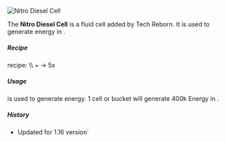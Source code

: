 ![Nitro Diesel Cell](/mods/techreborn/nitrodiesel_cell.png)


The **Nitro Diesel Cell** is a fluid
cell added by Tech Reborn. It is used to generate energy in
<Mcitem id="techreborn:diesel_generator"/>.

##### Recipe

<Mcitem id="techreborn:chemical_reactor"/> recipe:
\\\\ <Mcitem id="techreborn:diesel_cell"/> +
<Mcitem id="techreborn:glyceryl_cell"/> -\>
5x<Mcitem id="techreborn:nitrodiesel_cell"/>

##### Usage

<Mcitem id="techreborn:nitrodiesel_cell"/> is used
to generate energy. 1 cell or bucket will generate 400k Energy in
<Mcitem id="techreborn:diesel_generator"/>.

##### History

* Updated for 1.16 version`
